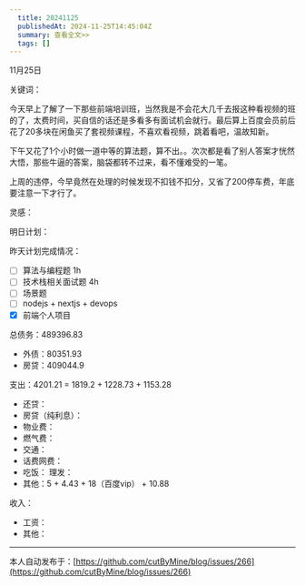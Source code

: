```yaml
---
  title: 20241125
  publishedAt: 2024-11-25T14:45:04Z
  summary: 查看全文>>
  tags: []
---
```


11月25日 

关键词：

今天早上了解了一下那些前端培训班，当然我是不会花大几千去报这种看视频的班的了，太费时间，买自信的话还是多看多有面试机会就行。最后算上百度会员前后花了20多块在闲鱼买了套视频课程，不喜欢看视频，跳着看吧，温故知新。

下午又花了1个小时做一道中等的算法题，算不出。。次次都是看了别人答案才恍然大悟，那些牛逼的答案，脑袋都转不过来，看不懂难受的一笔。

上周的违停，今早竟然在处理的时候发现不扣钱不扣分，又省了200停车费，年底要注意一下才行了。

灵感：

明日计划：

昨天计划完成情况：
- [ ] 算法与编程题 1h
- [ ] 技术栈相关面试题 4h
- [ ] 场景题
- [ ] nodejs + nextjs + devops
- [x] 前端个人项目

总债务：489396.83
- 外债：80351.93
- 房贷：409044.9

支出：4201.21 = 1819.2 + 1228.73 + 1153.28
- 还贷：
- 房贷（纯利息）：
- 物业费：
- 燃气费：
- 交通：
- 话费网费：
- 吃饭：
 理发：
- 其他：5 + 4.43 + 18（百度vip） +  10.88

收入：
- 工资：
- 其他：


---
本人自动发布于：[https://github.com/cutByMine/blog/issues/266](https://github.com/cutByMine/blog/issues/266)
